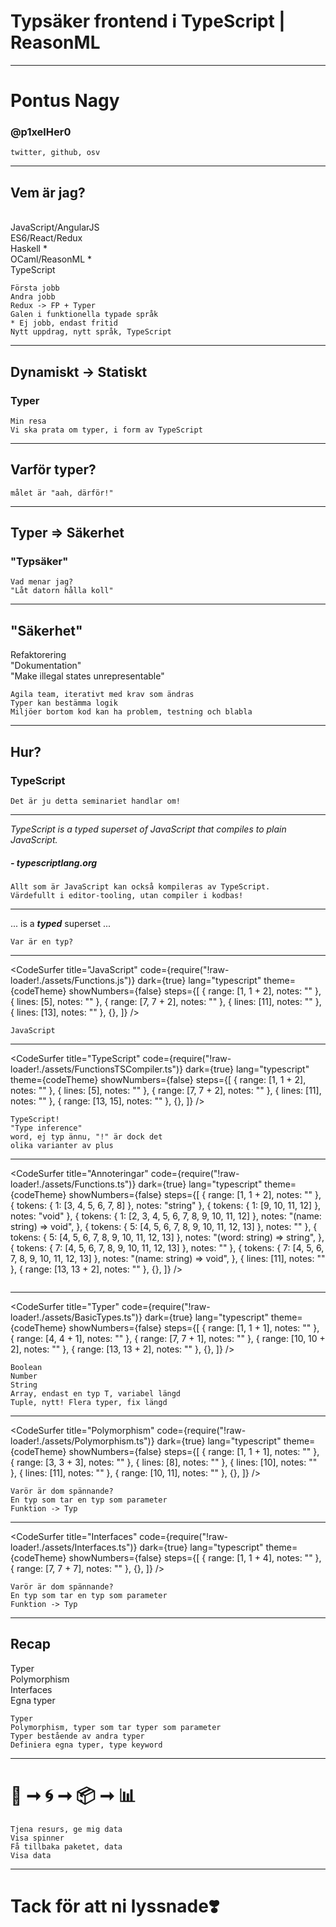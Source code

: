 


# Typsäker frontend i TypeScript | ReasonML

---

# Pontus Nagy

### @p1xelHer0

```notes
twitter, github, osv
```

---

## Vem är jag?

<br />

<Appear>
  <div>JavaScript/AngularJS</div>
  <div>ES6/React/Redux</div>
  <div>Haskell *</div>
  <div>OCaml/ReasonML *</div>
  <div>TypeScript</div>
</Appear>

```notes
Första jobb
Andra jobb
Redux -> FP + Typer
Galen i funktionella typade språk
* Ej jobb, endast fritid
Nytt uppdrag, nytt språk, TypeScript
```

---

## Dynamiskt -> Statiskt

### Typer

```notes
Min resa
Vi ska prata om typer, i form av TypeScript
```

---

## Varför typer?

```notes
målet är "aah, därför!"
```

---

## Typer => Säkerhet

### "Typsäker"

```notes
Vad menar jag?
"Låt datorn hålla koll"
```

---

## "Säkerhet"

<Appear>
  <div>Refaktorering</div>
  <div>"Dokumentation"</div>
  <div>"Make illegal states unrepresentable"</div>
</Appear>

```notes
Agila team, iterativt med krav som ändras
Typer kan bestämma logik
Miljöer bortom kod kan ha problem, testning och blabla
```

---

## Hur?

### TypeScript

```notes
Det är ju detta seminariet handlar om!
```

---

_TypeScript is a typed superset of JavaScript that compiles to plain JavaScript._

##### - typescriptlang.org

```notes
Allt som är JavaScript kan också kompileras av TypeScript.
Värdefullt i editor-tooling, utan compiler i kodbas!
```

---

... is a **_typed_** superset ...

```notes
Var är en typ?
```

---

<CodeSurfer
  title="JavaScript"
  code={require("!raw-loader!./assets/Functions.js")}
  dark={true}
  lang="typescript"
  theme={codeTheme}
  showNumbers={false}
  steps={[
    { range: [1, 1 + 2], notes: "" },
    { lines: [5], notes: "" },
    { range: [7, 7 + 2], notes: "" },
    { lines: [11], notes: "" },
    { lines: [13], notes: "" },
    {},
  ]}
/>

```notes
JavaScript
```

---

<CodeSurfer
  title="TypeScript"
  code={require("!raw-loader!./assets/FunctionsTSCompiler.ts")}
  dark={true}
  lang="typescript"
  theme={codeTheme}
  showNumbers={false}
  steps={[
    { range: [1, 1 + 2], notes: "" },
    { lines: [5], notes: "" },
    { range: [7, 7 + 2], notes: "" },
    { lines: [11], notes: "" },
    { range: [13, 15], notes: "" },
    {},
  ]}
/>

```notes
TypeScript!
"Type inference"
word, ej typ ännu, "!" är dock det
olika varianter av plus
```

---

<CodeSurfer
  title="Annoteringar"
  code={require("!raw-loader!./assets/Functions.ts")}
  dark={true}
  lang="typescript"
  theme={codeTheme}
  showNumbers={false}
  steps={[
    { range: [1, 1 + 2], notes: "" },
    { tokens: { 1: [3, 4, 5, 6, 7, 8] }, notes: "string" },
    { tokens: { 1: [9, 10, 11, 12] }, notes: "void" },
    {
      tokens: { 1: [2, 3, 4, 5, 6, 7, 8, 9, 10, 11, 12] },
      notes: "(name: string) => void",
    },
    { tokens: { 5: [4, 5, 6, 7, 8, 9, 10, 11, 12, 13] }, notes: "" },
    {
      tokens: { 5: [4, 5, 6, 7, 8, 9, 10, 11, 12, 13] },
      notes: "(word: string) => string",
    },
    { tokens: { 7: [4, 5, 6, 7, 8, 9, 10, 11, 12, 13] }, notes: "" },
    {
      tokens: { 7: [4, 5, 6, 7, 8, 9, 10, 11, 12, 13] },
      notes: "(name: string) => void",
    },
    { lines: [11], notes: "" },
    { range: [13, 13 + 2], notes: "" },
    {},
  ]}
/>

```notes

```

---

<CodeSurfer
  title="Typer"
  code={require("!raw-loader!./assets/BasicTypes.ts")}
  dark={true}
  lang="typescript"
  theme={codeTheme}
  showNumbers={false}
  steps={[
    { range: [1, 1 + 1], notes: "" },
    { range: [4, 4 + 1], notes: "" },
    { range: [7, 7 + 1], notes: "" },
    { range: [10, 10 + 2], notes: "" },
    { range: [13, 13 + 2], notes: "" },
    {},
  ]}
/>

```notes
Boolean
Number
String
Array, endast en typ T, variabel längd
Tuple, nytt! Flera typer, fix längd
```

---

<CodeSurfer
  title="Polymorphism"
  code={require("!raw-loader!./assets/Polymorphism.ts")}
  dark={true}
  lang="typescript"
  theme={codeTheme}
  showNumbers={false}
  steps={[
    { range: [1, 1 + 1], notes: "" },
    { range: [3, 3 + 3], notes: "" },
    { lines: [8], notes: "" },
    { lines: [10], notes: "" },
    { lines: [11], notes: "" },
    { range: [10, 11], notes: "" },
    {},
  ]}
/>

```notes
Varör är dom spännande?
En typ som tar en typ som parameter
Funktion -> Typ
```

---

<CodeSurfer
  title="Interfaces"
  code={require("!raw-loader!./assets/Interfaces.ts")}
  dark={true}
  lang="typescript"
  theme={codeTheme}
  showNumbers={false}
  steps={[
    { range: [1, 1 + 4], notes: "" },
    { range: [7, 7 + 7], notes: "" },
    {},
  ]}
/>

```notes
Varör är dom spännande?
En typ som tar en typ som parameter
Funktion -> Typ
```

---

## Recap

<Appear>
  <div>Typer</div>
  <div>Polymorphism</div>
  <div>Interfaces</div>
  <div>Egna typer</div>
</Appear>

```notes
Typer
Polymorphism, typer som tar typer som parameter
Typer bestående av andra typer
Definiera egna typer, type keyword
```

---

# 🤙 ➞ 🌀 ➞ 📦 ➞ 📊

```notes
Tjena resurs, ge mig data
Visa spinner
Få tillbaka paketet, data
Visa data
```

---


# Tack för att ni lyssnade❣️
